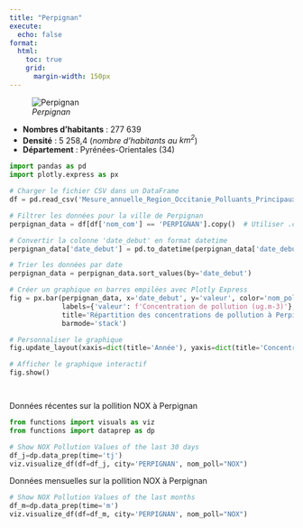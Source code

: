 ```yaml
---
title: "Perpignan"
execute:
  echo: false
format:
  html:
    toc: true
    grid:
      margin-width: 150px
---
```

![*Perpignan*](perpignan.svg)

* **Nombres d'habitants** : 277 639
* **Densité** : 5 258,4 (*nombre d'habitants au $km^2$*)
* **Département** : Pyrénées-Orientales (34) 




```python

import pandas as pd
import plotly.express as px

# Charger le fichier CSV dans un DataFrame
df = pd.read_csv('Mesure_annuelle_Region_Occitanie_Polluants_Principaux.csv')

# Filtrer les données pour la ville de Perpignan
perpignan_data = df[df['nom_com'] == 'PERPIGNAN'].copy()  # Utiliser .copy() pour éviter le SettingWithCopyWarning

# Convertir la colonne 'date_debut' en format datetime
perpignan_data['date_debut'] = pd.to_datetime(perpignan_data['date_debut'])

# Trier les données par date
perpignan_data = perpignan_data.sort_values(by='date_debut')

# Créer un graphique en barres empilées avec Plotly Express
fig = px.bar(perpignan_data, x='date_debut', y='valeur', color='nom_poll',
             labels={'valeur': f'Concentration de pollution (ug.m-3)'},
             title='Répartition des concentrations de pollution à Perpignan par année',
             barmode='stack')

# Personnaliser le graphique
fig.update_layout(xaxis=dict(title='Année'), yaxis=dict(title='Concentration de pollution (ug.m-3)'))

# Afficher le graphique interactif
fig.show()




```

Données récentes sur la pollition NOX à Perpignan
```python
from functions import visuals as viz
from functions import dataprep as dp

# Show NOX Pollution Values of the last 30 days
df_j=dp.data_prep(time='tj')
viz.visualize_df(df=df_j, city='PERPIGNAN', nom_poll="NOX")

```

Données mensuelles sur la pollition NOX à Perpignan
```python
# Show NOX Pollution Values of the last months
df_m=dp.data_prep(time='m')
viz.visualize_df(df=df_m, city='PERPIGNAN', nom_poll="NOX")

```